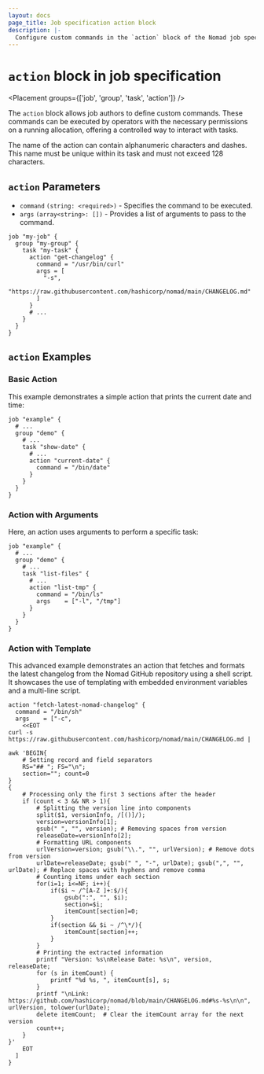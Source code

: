 ```yaml
---
layout: docs
page_title: Job specification action block
description: |-
  Configure custom commands in the `action` block of the Nomad job specification.  Operators may execute these commands on a running allocation, offering a controlled way to interact with tasks. Review examples that use actions with arguments and templates.
---
```


# `action` block in job specification

<Placement groups={['job', 'group', 'task', 'action']} />

The `action` block allows job authors to define custom commands. These commands
can be executed by operators with the necessary permissions on a running
allocation, offering a controlled way to interact with tasks.

The name of the action can contain alphanumeric characters and dashes. This
name must be unique within its task and must not exceed 128 characters.

## `action` Parameters

- `command` `(string: <required>)` - Specifies the command to be executed.
- `args` `(array<string>: [])` - Provides a list of arguments to pass to the command.

```hcl
job "my-job" {
  group "my-group" {
    task "my-task" {
      action "get-changelog" {
        command = "/usr/bin/curl"
        args = [
          "-s",
          "https://raw.githubusercontent.com/hashicorp/nomad/main/CHANGELOG.md"
        ]
      }
      # ...
    }
  }
}
```

## `action` Examples

### Basic Action
This example demonstrates a simple action that prints the current date and time:

```hcl
job "example" {
  # ...
  group "demo" {
    # ...
    task "show-date" {
      # ...
      action "current-date" {
        command = "/bin/date"
      }
    }
  }
}
```

### Action with Arguments
Here, an action uses arguments to perform a specific task:

```hcl
job "example" {
  # ...
  group "demo" {
    # ...
    task "list-files" {
      # ...
      action "list-tmp" {
        command = "/bin/ls"
        args    = ["-l", "/tmp"]
      }
    }
  }
}
```

### Action with Template
This advanced example demonstrates an action that fetches and formats the latest
changelog from the Nomad GitHub repository using a shell script. It showcases
the use of templating with embedded environment variables and a multi-line script.

```hcl
action "fetch-latest-nomad-changelog" {
  command = "/bin/sh"
  args    = ["-c",
    <<EOT
curl -s https://raw.githubusercontent.com/hashicorp/nomad/main/CHANGELOG.md |

awk 'BEGIN{
    # Setting record and field separators
    RS="## "; FS="\n";
    section=""; count=0
}
{
    # Processing only the first 3 sections after the header
    if (count < 3 && NR > 1){
        # Splitting the version line into components
        split($1, versionInfo, /[()]/);
        version=versionInfo[1];
        gsub(" ", "", version); # Removing spaces from version
        releaseDate=versionInfo[2];
        # Formatting URL components
        urlVersion=version; gsub("\\.", "", urlVersion); # Remove dots from version
        urlDate=releaseDate; gsub(" ", "-", urlDate); gsub(",", "", urlDate); # Replace spaces with hyphens and remove comma
        # Counting items under each section
        for(i=1; i<=NF; i++){
            if($i ~ /^[A-Z ]+:$/){
                gsub(":", "", $i);
                section=$i;
                itemCount[section]=0;
            }
            if(section && $i ~ /^\*/){
                itemCount[section]++;
            }
        }
        # Printing the extracted information
        printf "Version: %s\nRelease Date: %s\n", version, releaseDate;
        for (s in itemCount) {
            printf "%d %s, ", itemCount[s], s;
        }
        printf "\nLink: https://github.com/hashicorp/nomad/blob/main/CHANGELOG.md#%s-%s\n\n", urlVersion, tolower(urlDate);
        delete itemCount;  # Clear the itemCount array for the next version
        count++;
    }
}'
    EOT
  ]
}
```
